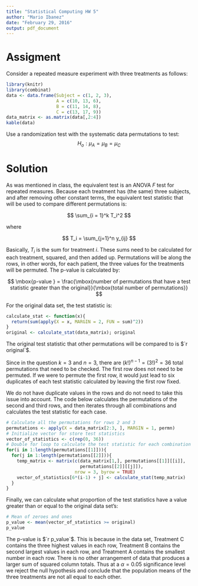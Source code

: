 ```yaml
---
title: "Statistical Computing HW 5"
author: "Mario Ibanez"
date: "February 29, 2016"
output: pdf_document
---
```


# Assigment

Consider a repeated measure experiment with three treatments as follows:

```r
library(knitr)
library(combinat)
data <- data.frame(Subject = c(1, 2, 3),
                   A = c(10, 13, 6),
                   B = c(11, 14, 8),
                   C = c(13, 17, 9))
data_matrix <- as.matrix(data[,2:4])
kable(data)
```

Use a randomization test with the systematic data permutations to test:
$$
H_o: \mu_A = \mu_B = \mu_C
$$

# Solution

As was mentioned in class, the equivalent test is an ANOVA $F$ test for repeated measures.  Because each treatment has (the same) three subjects, and after removing other constant terms, the equivalent test statistic that will be used to compare different permutations is:

$$
\sum_{i = 1}^k T_i^2
$$

where

$$
T_i = \sum_{j=1}^n y_{ij}
$$

Basically, $T_i$ is the sum for treatment $i$.  These sums need to be calculated for each treatment, squared, and then added up.  Permutations will be along the rows, in other words, for each patient, the three values for the treatments will be permuted.  The p-value is calculated by:

$$
\mbox{p-value } = \frac{\mbox{number of permutations that have a test statistic greater than the original}}{\mbox{total number of permutations}}
$$

For the original data set, the test statistic is:

```r
calculate_stat <- function(x){
  return(sum(apply(X = x, MARGIN = 2, FUN = sum)^2))
}
original <- calculate_stat(data_matrix); original
```

The original test statistic that other permutations will be compared to is $`r original`$.  

Since in the question $k=3$ and $n=3$, there are $(k!)^{n-1} = (3!)^2 = 36$ total permutations that need to be checked.  The first row does not need to be permuted.  If we were to permute the first row, it would just lead to six duplicates of each test statistic calculated by leaving the first row fixed.  

We do not have duplicate values in the rows and do not need to take this issue into account.  The code below calculates the permutations of the second and third rows, and then iterates through all combinations and calculates the test statistic for each case.

```r
# Calculate all the permutations for rows 2 and 3
permutations <- apply(X = data_matrix[2:3, ], MARGIN = 1, permn)
# Initialize vector for store test statistics
vector_of_statistics <- c(rep(0, 36))
# Double for loop to calculate the test statistic for each combination
for(i in 1:length(permutations[[1]])){
  for(j in 1:length(permutations[[2]])){
    temp_matrix <- matrix(c(data_matrix[1,], permutations[[1]][[i]], 
                            permutations[[2]][[j]]), 
                          nrow = 3, byrow = TRUE)
    vector_of_statistics[6*(i-1) + j] <- calculate_stat(temp_matrix)
  }
}
```

Finally, we can calculate what proportion of the test statistics have a value greater than or equal to the original data set's:

```r
# Mean of zeroes and ones
p_value <- mean(vector_of_statistics >= original)
p_value
```

The p-value is $`r p_value`$.  This is because in the data set, Treatment C contains the three highest values in each row, Treatment B contains the second largest values in each row, and Treatment A contains the smallest number in each row.  There is no other arrangement of data that produces a larger sum of squared column totals.  Thus at a $\alpha = 0.05$ significance level we reject the null hypothesis and conclude that the population means of the three treatments are not all equal to each other.


